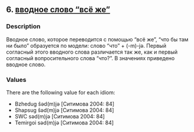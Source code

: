 ## 6. <a href =  'https://agricolamz.github.io/The_Circassian_Isoglosses_Database/6.html'>вводное слово "всё же"</a>
### Description

Вводное слово, которое переводится с помощью "всё же", "что бы там ни было" образуется по модели: слово "что" + (-m)-jə. Первый согласный этого вводного слова различается так же, как и первый согласный вопросительного слова "что?". В значениях приведено вводное слово.

### Values
There are the following value for each idiom:

* Bzhedug  ŝəd(m)jə [Ситимова 2004: 84] 
* Shapsug  ŝəd(m)jə [Ситимова 2004: 84] 
* SWC  səd(m)jə [Ситимова 2004: 84] 
* Temirgoi  səd(m)jə [Ситимова 2004: 84] 

